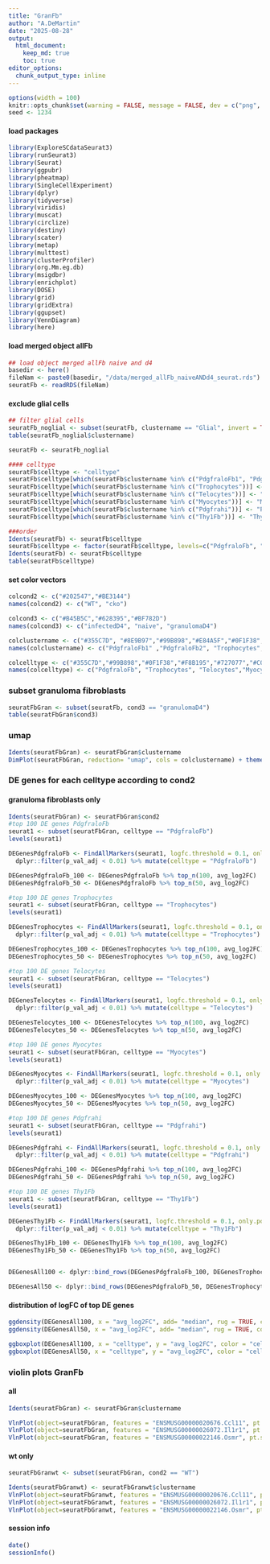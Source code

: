```yaml
---
title: "GranFb"
author: "A.DeMartin"
date: "2025-08-28"
output: 
  html_document:
    keep_md: true
    toc: true
editor_options: 
  chunk_output_type: inline
---
```


```r
options(width = 100)
knitr::opts_chunk$set(warning = FALSE, message = FALSE, dev = c("png", "pdf"))
seed <- 1234
```

#### load packages
```r
library(ExploreSCdataSeurat3)
library(runSeurat3)
library(Seurat)
library(ggpubr)
library(pheatmap)
library(SingleCellExperiment)
library(dplyr)
library(tidyverse)
library(viridis)
library(muscat)
library(circlize)
library(destiny)
library(scater)
library(metap)
library(multtest)
library(clusterProfiler)
library(org.Mm.eg.db)
library(msigdbr)
library(enrichplot)
library(DOSE)
library(grid)
library(gridExtra)
library(ggupset)
library(VennDiagram)
library(here)
```

#### load merged object allFb
```r
## load object merged allFb naive and d4
basedir <- here()
fileNam <- paste0(basedir, "/data/merged_allFb_naiveANDd4_seurat.rds")
seuratFb <- readRDS(fileNam)
```

#### exclude glial cells
```r
## filter glial cells
seuratFb_noglial <- subset(seuratFb, clustername == "Glial", invert = TRUE)
table(seuratFb_noglial$clustername)

seuratFb <- seuratFb_noglial
```

```r
#### celltype
seuratFb$celltype <- "celltype"
seuratFb$celltype[which(seuratFb$clustername %in% c("PdgfraloFb1", "PdgfraloFb2", "PdgfraloFb3","PdgfraloFb4"))] <- "PdgfraloFb"
seuratFb$celltype[which(seuratFb$clustername %in% c("Trophocytes"))] <- "Trophocytes"
seuratFb$celltype[which(seuratFb$clustername %in% c("Telocytes"))] <- "Telocytes"
seuratFb$celltype[which(seuratFb$clustername %in% c("Myocytes"))] <- "Myocytes"
seuratFb$celltype[which(seuratFb$clustername %in% c("Pdgfrahi"))] <- "Pdgfrahi"
seuratFb$celltype[which(seuratFb$clustername %in% c("Thy1Fb"))] <- "Thy1Fb"

###order
Idents(seuratFb) <- seuratFb$celltype
seuratFb$celltype <- factor(seuratFb$celltype, levels=c("PdgfraloFb", "Trophocytes", "Telocytes","Myocytes", "Pdgfrahi", "Thy1Fb"))
Idents(seuratFb) <- seuratFb$celltype
table(seuratFb$celltype)
```

#### set color vectors 
```r
colcond2 <- c("#202547","#BE3144")
names(colcond2) <- c("WT", "cko")

colcond3 <- c("#B45B5C","#628395","#BF782D")
names(colcond3) <- c("infectedD4", "naive", "granulomaD4")

colclustername <- c("#355C7D", "#8E9B97","#99B898","#E84A5F","#0F1F38","#F8B195","#727077","#FF847C","#C06C84")
names(colclustername) <- c("PdgfraloFb1" ,"PdgfraloFb2", "Trophocytes","PdgfraloFb3", "Telocytes","Myocytes", "Pdgfrahi", "PdgfraloFb4", "Thy1Fb")

colcelltype <- c("#355C7D","#99B898","#0F1F38","#F8B195","#727077","#C06C84")
names(colcelltype) <- c("PdgfraloFb", "Trophocytes", "Telocytes","Myocytes", "Pdgfrahi", "Thy1Fb")
```

### subset granuloma fibroblasts
```r
seuratFbGran <- subset(seuratFb, cond3 == "granulomaD4")
table(seuratFbGran$cond3)
```

### umap
```r
Idents(seuratFbGran) <- seuratFbGran$clustername
DimPlot(seuratFbGran, reduction= "umap", cols = colclustername) + theme(legend.position = "none")
```

### DE genes for each celltype according to cond2 
#### granuloma fibroblasts only
```r
Idents(seuratFbGran) <- seuratFbGran$cond2
#top 100 DE genes PdgfraloFb
seurat1 <- subset(seuratFbGran, celltype == "PdgfraloFb")
levels(seurat1) 

DEGenesPdgfraloFb <- FindAllMarkers(seurat1, logfc.threshold = 0.1, only.pos = T) %>% 
  dplyr::filter(p_val_adj < 0.01) %>% mutate(celltype = "PdgfraloFb")

DEGenesPdgfraloFb_100 <- DEGenesPdgfraloFb %>% top_n(100, avg_log2FC) 
DEGenesPdgfraloFb_50 <- DEGenesPdgfraloFb %>% top_n(50, avg_log2FC) 

#top 100 DE genes Trophocytes
seurat1 <- subset(seuratFbGran, celltype == "Trophocytes")
levels(seurat1) 

DEGenesTrophocytes <- FindAllMarkers(seurat1, logfc.threshold = 0.1, only.pos = T) %>% 
  dplyr::filter(p_val_adj < 0.01) %>% mutate(celltype = "Trophocytes")

DEGenesTrophocytes_100 <- DEGenesTrophocytes %>% top_n(100, avg_log2FC) 
DEGenesTrophocytes_50 <- DEGenesTrophocytes %>% top_n(50, avg_log2FC) 

#top 100 DE genes Telocytes
seurat1 <- subset(seuratFbGran, celltype == "Telocytes")
levels(seurat1) 

DEGenesTelocytes <- FindAllMarkers(seurat1, logfc.threshold = 0.1, only.pos = T) %>% 
  dplyr::filter(p_val_adj < 0.01) %>% mutate(celltype = "Telocytes")

DEGenesTelocytes_100 <- DEGenesTelocytes %>% top_n(100, avg_log2FC) 
DEGenesTelocytes_50 <- DEGenesTelocytes %>% top_n(50, avg_log2FC) 

#top 100 DE genes Myocytes
seurat1 <- subset(seuratFbGran, celltype == "Myocytes")
levels(seurat1) 

DEGenesMyocytes <- FindAllMarkers(seurat1, logfc.threshold = 0.1, only.pos = T) %>% 
  dplyr::filter(p_val_adj < 0.01) %>% mutate(celltype = "Myocytes")

DEGenesMyocytes_100 <- DEGenesMyocytes %>% top_n(100, avg_log2FC) 
DEGenesMyocytes_50 <- DEGenesMyocytes %>% top_n(50, avg_log2FC) 

#top 100 DE genes Pdgfrahi
seurat1 <- subset(seuratFbGran, celltype == "Pdgfrahi")
levels(seurat1) 

DEGenesPdgfrahi <- FindAllMarkers(seurat1, logfc.threshold = 0.1, only.pos = T) %>% 
  dplyr::filter(p_val_adj < 0.01) %>% mutate(celltype = "Pdgfrahi")

DEGenesPdgfrahi_100 <- DEGenesPdgfrahi %>% top_n(100, avg_log2FC) 
DEGenesPdgfrahi_50 <- DEGenesPdgfrahi %>% top_n(50, avg_log2FC) 

#top 100 DE genes Thy1Fb
seurat1 <- subset(seuratFbGran, celltype == "Thy1Fb")
levels(seurat1) 

DEGenesThy1Fb <- FindAllMarkers(seurat1, logfc.threshold = 0.1, only.pos = T) %>% 
  dplyr::filter(p_val_adj < 0.01) %>% mutate(celltype = "Thy1Fb")

DEGenesThy1Fb_100 <- DEGenesThy1Fb %>% top_n(100, avg_log2FC) 
DEGenesThy1Fb_50 <- DEGenesThy1Fb %>% top_n(50, avg_log2FC) 


DEGenesAll100 <- dplyr::bind_rows(DEGenesPdgfraloFb_100, DEGenesTrophocytes_100, DEGenesTelocytes_100, DEGenesMyocytes_100, DEGenesPdgfrahi_100, DEGenesThy1Fb_100)

DEGenesAll50 <- dplyr::bind_rows(DEGenesPdgfraloFb_50, DEGenesTrophocytes_50, DEGenesTelocytes_50, DEGenesMyocytes_50, DEGenesPdgfrahi_50, DEGenesThy1Fb_50)
```

#### distribution of logFC of top DE genes
```r
ggdensity(DEGenesAll100, x = "avg_log2FC", add= "median", rug = TRUE, color = "celltype", fill = "celltype", palette = colcelltype)
ggdensity(DEGenesAll50, x = "avg_log2FC", add= "median", rug = TRUE, color = "celltype", fill = "celltype", palette = colcelltype)

ggboxplot(DEGenesAll100, x = "celltype", y = "avg_log2FC", color = "celltype", palette = colcelltype ,add = "jitter")
ggboxplot(DEGenesAll50, x = "celltype", y = "avg_log2FC", color = "celltype", palette = colcelltype ,add = "jitter")
```

### violin plots GranFb
#### all
```r
Idents(seuratFbGran) <- seuratFbGran$clustername

VlnPlot(object=seuratFbGran, features = "ENSMUSG00000020676.Ccl11", pt.size = 0, cols = colclustername)
VlnPlot(object=seuratFbGran, features = "ENSMUSG00000026072.Il1r1", pt.size = 0, cols = colclustername)
VlnPlot(object=seuratFbGran, features = "ENSMUSG00000022146.Osmr", pt.size = 0, cols = colclustername)
```

#### wt only
```r
seuratFbGranwt <- subset(seuratFbGran, cond2 == "WT")

Idents(seuratFbGranwt) <- seuratFbGranwt$clustername
VlnPlot(object=seuratFbGranwt, features = "ENSMUSG00000020676.Ccl11", pt.size = 0, cols = colclustername)
VlnPlot(object=seuratFbGranwt, features = "ENSMUSG00000026072.Il1r1", pt.size = 0, cols = colclustername)
VlnPlot(object=seuratFbGranwt, features = "ENSMUSG00000022146.Osmr", pt.size = 0, cols = colclustername)
```

#### session info
```r
date()
sessionInfo()
```
